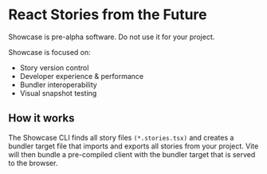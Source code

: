 
# React Stories from the Future

<Callout type="warning" emoji="⚠️">
  Showcase is pre-alpha software. Do not use it for your project.
</Callout>

Showcase is focused on:

- Story version control
- Developer experience & performance
- Bundler interoperability
- Visual snapshot testing

## How it works

The Showcase CLI finds all story files `(*.stories.tsx)` and creates a bundler target file that imports and exports all stories from your project. Vite will then bundle a pre-compiled client with the bundler target that is served to the browser.
